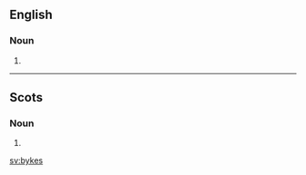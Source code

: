 ==English==

===Noun===
{{head|en|noun plural form}}

# {{plural of|byke|lang=en}}

----

==Scots==

===Noun===
{{head|sco|noun plural form}}

# {{plural of|byke|lang=sco}}

[[sv:bykes]]
